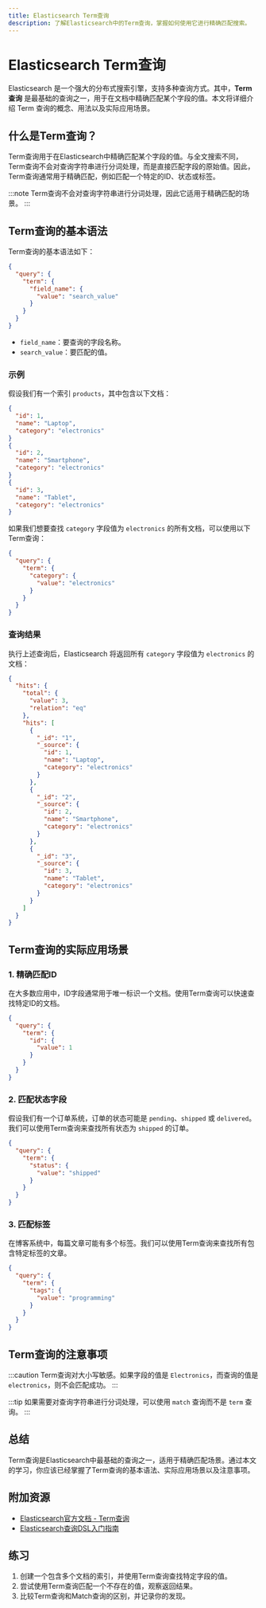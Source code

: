 ```yaml
---
title: Elasticsearch Term查询
description: 了解Elasticsearch中的Term查询，掌握如何使用它进行精确匹配搜索。
---
```


# Elasticsearch Term查询

Elasticsearch 是一个强大的分布式搜索引擎，支持多种查询方式。其中，**Term查询** 是最基础的查询之一，用于在文档中精确匹配某个字段的值。本文将详细介绍 Term 查询的概念、用法以及实际应用场景。

## 什么是Term查询？

Term查询用于在Elasticsearch中精确匹配某个字段的值。与全文搜索不同，Term查询不会对查询字符串进行分词处理，而是直接匹配字段的原始值。因此，Term查询通常用于精确匹配，例如匹配一个特定的ID、状态或标签。

:::note
Term查询不会对查询字符串进行分词处理，因此它适用于精确匹配的场景。
:::

## Term查询的基本语法

Term查询的基本语法如下：

```json
{
  "query": {
    "term": {
      "field_name": {
        "value": "search_value"
      }
    }
  }
}
```

- `field_name`：要查询的字段名称。
- `search_value`：要匹配的值。

### 示例

假设我们有一个索引 `products`，其中包含以下文档：

```json
{
  "id": 1,
  "name": "Laptop",
  "category": "electronics"
}
{
  "id": 2,
  "name": "Smartphone",
  "category": "electronics"
}
{
  "id": 3,
  "name": "Tablet",
  "category": "electronics"
}
```

如果我们想要查找 `category` 字段值为 `electronics` 的所有文档，可以使用以下Term查询：

```json
{
  "query": {
    "term": {
      "category": {
        "value": "electronics"
      }
    }
  }
}
```

### 查询结果

执行上述查询后，Elasticsearch 将返回所有 `category` 字段值为 `electronics` 的文档：

```json
{
  "hits": {
    "total": {
      "value": 3,
      "relation": "eq"
    },
    "hits": [
      {
        "_id": "1",
        "_source": {
          "id": 1,
          "name": "Laptop",
          "category": "electronics"
        }
      },
      {
        "_id": "2",
        "_source": {
          "id": 2,
          "name": "Smartphone",
          "category": "electronics"
        }
      },
      {
        "_id": "3",
        "_source": {
          "id": 3,
          "name": "Tablet",
          "category": "electronics"
        }
      }
    ]
  }
}
```

## Term查询的实际应用场景

### 1. 精确匹配ID

在大多数应用中，ID字段通常用于唯一标识一个文档。使用Term查询可以快速查找特定ID的文档。

```json
{
  "query": {
    "term": {
      "id": {
        "value": 1
      }
    }
  }
}
```

### 2. 匹配状态字段

假设我们有一个订单系统，订单的状态可能是 `pending`、`shipped` 或 `delivered`。我们可以使用Term查询来查找所有状态为 `shipped` 的订单。

```json
{
  "query": {
    "term": {
      "status": {
        "value": "shipped"
      }
    }
  }
}
```

### 3. 匹配标签

在博客系统中，每篇文章可能有多个标签。我们可以使用Term查询来查找所有包含特定标签的文章。

```json
{
  "query": {
    "term": {
      "tags": {
        "value": "programming"
      }
    }
  }
}
```

## Term查询的注意事项

:::caution
Term查询对大小写敏感。如果字段的值是 `Electronics`，而查询的值是 `electronics`，则不会匹配成功。
:::

:::tip
如果需要对查询字符串进行分词处理，可以使用 `match` 查询而不是 `term` 查询。
:::

## 总结

Term查询是Elasticsearch中最基础的查询之一，适用于精确匹配场景。通过本文的学习，你应该已经掌握了Term查询的基本语法、实际应用场景以及注意事项。

## 附加资源

- [Elasticsearch官方文档 - Term查询](https://www.elastic.co/guide/en/elasticsearch/reference/current/query-dsl-term-query.html)
- [Elasticsearch查询DSL入门指南](https://www.elastic.co/guide/en/elasticsearch/reference/current/query-dsl.html)

## 练习

1. 创建一个包含多个文档的索引，并使用Term查询查找特定字段的值。
2. 尝试使用Term查询匹配一个不存在的值，观察返回结果。
3. 比较Term查询和Match查询的区别，并记录你的发现。
